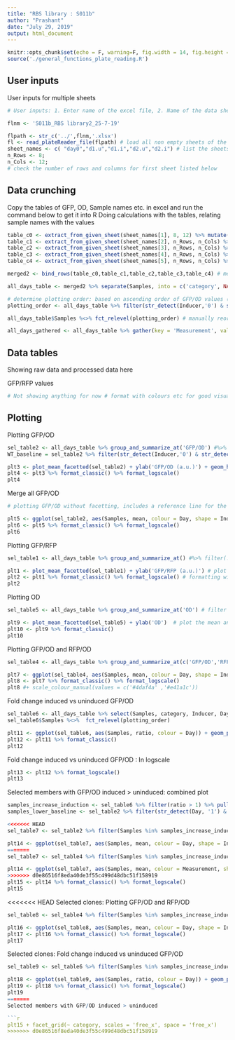 ```yaml
---
title: "RBS library : S011b"
author: "Prashant"
date: "July 29, 2019"
output: html_document
---
```


```r
knitr::opts_chunk$set(echo = F, warning=F, fig.width = 14, fig.height = 3.5)
source('./general_functions_plate_reading.R')
```

## User inputs


User inputs for multiple sheets

```r
# User inputs: 1. Enter name of the excel file, 2. Name of the data sheet(S) 3. number of rows and columns in plate reader data 4. Title for plots #comment (file name starts in the previous directory of this Rproject)

flnm <- 'S011b_RBS library2_25-7-19'

flpath <- str_c('../',flnm,'.xlsx')
fl <- read_plateReader_file(flpath) # load all non empty sheets of the excel file into fl - as a list 
sheet_names <- c( "day0","d1.u","d1.i","d2.u","d2.i") # list the sheets to be loaded
n_Rows <- 8; 
n_Cols <- 12; 
# check the number of rows and columns for first sheet listed below
```

## Data crunching

Copy the tables of GFP, OD, Sample names etc. in excel and run the command below to get it into R
Doing calculations with the tables, relating sample names with the values

```r
table_c0 <- extract_from_given_sheet(sheet_names[1], 8, 12) %>% mutate(Inducer = '0 uM') %>% mutate(Day = '0') # extracing from each sheet
table_c1 <- extract_from_given_sheet(sheet_names[2], n_Rows, n_Cols) %>% mutate(Inducer = '0 uM') %>% mutate(Day = '1')
table_c2 <- extract_from_given_sheet(sheet_names[3], n_Rows, n_Cols) %>% mutate(Inducer = '1 uM') %>% mutate(Day = '1')
table_c3 <- extract_from_given_sheet(sheet_names[4], n_Rows, n_Cols) %>% mutate(Inducer = '0 uM') %>% mutate(Day = '2')
table_c4 <- extract_from_given_sheet(sheet_names[5], n_Rows, n_Cols) %>% mutate(Inducer = '1 uM') %>% mutate(Day = '2')

merged2 <- bind_rows(table_c0,table_c1,table_c2,table_c3,table_c4) # merge all sheets into 1 table

all_days_table <- merged2 %>% separate(Samples, into = c('category', NA), sep = '\\.', remove = F) %>% mutate(category  = fct_lump(category, 2, other_level = 'Controls')) # create a category row for controls and the library clones 6 and 7

# determine plotting order: based on ascending order of GFP/OD values (for single replicate data)
plotting_order <- all_days_table %>% filter(str_detect(Inducer,'0') & str_detect(Day,'1')) %>% arrange(`GFP/OD`) %>%  mutate(Samples = fct_inorder(Samples)) %>% pull(Samples) %>% levels()

all_days_table$Samples %<>% fct_relevel(plotting_order) # manually reorder samples for plotting

all_days_gathered <- all_days_table %>% gather(key = 'Measurement', value = 'Reading', OD, GFP, RFP, 'GFP/RFP', 'GFP/OD', 'RFP/OD') # gather different measurements and ratios into 1 column

```

## Data tables

Showing raw data and processed data here 

GFP/RFP values
``` r
# Not showing anything for now # format with colours etc for good visualization
```


## Plotting


Plotting GFP/OD

```r
sel_table2 <- all_days_table %>% group_and_summarize_at('GFP/OD') #%>% filter(!str_detect(Samples, "MG|LB")) %>% filter(!str_detect(Inducer, "s")) # filter neccesary samples for plotting ; by default mean and variance of GFP/RFP column
WT_baseline = sel_table2 %>% filter(str_detect(Inducer,'0') & str_detect(Day,'1') & str_detect(Samples,'RV')) %>% pull(mean) # find the value for pRV01

plt3 <- plot_mean_facetted(sel_table2) + ylab('GFP/OD (a.u.)') + geom_hline(yintercept = WT_baseline, linetype = 2) # plot the mean, add y axis label and a baseline indication
plt4 <- plt3 %>% format_classic() %>% format_logscale()
plt4
```

Merge all GFP/OD

```r
# plotting GFP/OD without facetting, includes a reference line for the WT control

plt5 <- ggplot(sel_table2, aes(Samples, mean, colour = Day, shape = Inducer)) + geom_point(size = 2) + scale_shape_manual(values = c(1,19)) + ylab('GFP/OD (a.u.)') + ggtitle('RBS mutant library-2') + geom_hline(yintercept = WT_baseline, linetype = 2)
plt6 <- plt5 %>% format_classic() %>% format_logscale()
plt6
```

Plotting GFP/RFP 

```r
sel_table1 <- all_days_table %>% group_and_summarize_at() #%>% filter(!str_detect(Samples, "MG|LB")) %>% filter(!str_detect(Inducer, "s")) # filter neccesary samples for plotting ; by default mean and variance of GFP/RFP column

plt1 <- plot_mean_facetted(sel_table1) + ylab('GFP/RFP (a.u.)') # plot the mean and add y axis label
plt2 <- plt1 %>% format_classic() %>% format_logscale() # formatting with clean classic look and on a logscale
plt2

```

Plotting OD 

```r
sel_table5 <- all_days_table %>% group_and_summarize_at('OD') # filter neccesary samples for plotting ; by default mean and variance of GFP/RFP column

plt9 <- plot_mean_facetted(sel_table5) + ylab('OD')  # plot the mean and add y axis label 
plt10 <- plt9 %>% format_classic()
plt10
```

Plotting GFP/OD and RFP/OD

```r
sel_table4 <- all_days_table %>% group_and_summarize_at(c('GFP/OD','RFP/OD')) # filter neccesary samples for plotting ; by default mean and variance of GFP/RFP column

plt7 <- ggplot(sel_table4, aes(Samples, mean, colour = Day, shape = Inducer)) + geom_point(size = 2) + scale_shape_manual(values = c(1,19,2)) + facet_grid(Measurement ~ category, scales = 'free_x', space = 'free_x') + ylab('Fluorescence/OD (a.u.)') + ggtitle('RBS mutant library-2')
plt8 <- plt7 %>% format_classic() %>% format_logscale()
plt8 #+ scale_colour_manual(values = c('#4daf4a' ,'#e41a1c'))
```

Fold change induced vs uninduced GFP/OD

```r
sel_table6 <- all_days_table %>% select(Samples, category, Inducer, Day, `GFP/OD`) %>% filter(!str_detect(Day,'0')) %>% spread(Inducer, `GFP/OD`) %>% mutate(ratio = `1 uM`/`0 uM`) # spread GFP/OD for induced and uninduced and calculate ratio
sel_table6$Samples %<>%  fct_relevel(plotting_order)

plt11 <- ggplot(sel_table6, aes(Samples, ratio, colour = Day)) + geom_point(size = 2) + facet_grid(~ category, scales = 'free_x', space = 'free_x') + geom_hline(yintercept = 1, linetype = 2) + ylab('Induced/Uninduced ratio (GFP/OD)') + ggtitle('RBS mutant library-2')
plt12 <- plt11 %>% format_classic()
plt12
```

Fold change induced vs uninduced GFP/OD : In logscale

```r

plt13 <- plt12 %>% format_logscale()
plt13
```

Selected members with GFP/OD induced > uninduced: combined plot

```r
samples_increase_induction <- sel_table6 %>% filter(ratio > 1) %>% pull(Samples) # select the samples with induced GFP/OD > uninduced
samples_lower_baseline <- sel_table2 %>% filter(str_detect(Day, '1') & str_detect(Inducer, '0')) %>% filter(mean <= WT_baseline) %>% pull(Samples) # select the samples with induced GFP/OD > uninduced

<<<<<<< HEAD
sel_table7 <- sel_table2 %>% filter(Samples %in% samples_increase_induction & Samples %in% samples_lower_baseline) # select samples with lower baseline and increased GFP/OD upon induction on either day1 or 2

plt14 <- ggplot(sel_table7, aes(Samples, mean, colour = Day, shape = Inducer)) + geom_point(size = 2) + scale_shape_manual(values = c(1,19,2)) + ylab('GFP/OD (a.u.)') + ggtitle('RBS mutant library-2: Selected clones') + geom_hline(yintercept = WT_baseline, linetype = 2)
=======
sel_table7 <- sel_table4 %>% filter(Samples %in% samples_increase_induction & Samples %in% samples_lower_baseline) # select samples with lower baseline and increased GFP/OD upon induction on day1

plt14 <- ggplot(sel_table7, aes(Samples, mean, colour = Measurement, shape = Inducer)) + geom_point(size = 2) + scale_shape_manual(values = c(1,19,2)) + ylab('Fluorescence/OD (a.u.)') + ggtitle('RBS mutant library-2 (Day1): Selected clones') + geom_hline(yintercept = WT_baseline, linetype = 2)
>>>>>>> d0e86516f8eda40de3f55c499d48dbc51f158919
plt15 <- plt14 %>% format_classic() %>% format_logscale()
plt15
```

<<<<<<< HEAD
Selected clones: Plotting GFP/OD and RFP/OD

```r
sel_table8 <- sel_table4 %>% filter(Samples %in% samples_increase_induction & Samples %in% samples_lower_baseline) # select samples with lower baseline and increased GFP/OD upon induction on either day1 or 2

plt16 <- ggplot(sel_table8, aes(Samples, mean, colour = Day, shape = Inducer)) + geom_point(size = 2) + scale_shape_manual(values = c(1,19,2)) + facet_grid(Measurement ~ ., scales = 'free_x', space = 'free_x') + ylab('Fluorescence/OD (a.u.)') + ggtitle('RBS mutant library-2: Selected clones')
plt17 <- plt16 %>% format_classic() %>% format_logscale()
plt17
```

Selected clones: Fold change induced vs uninduced GFP/OD

```r
sel_table9 <- sel_table6 %>% filter(Samples %in% samples_increase_induction & Samples %in% samples_lower_baseline) # select samples with lower baseline and increased GFP/OD upon induction  on either day1 or 2

plt18 <- ggplot(sel_table9, aes(Samples, ratio, colour = Day)) + geom_point(size = 2)  + geom_hline(yintercept = 1, linetype = 2) + ylab('Induced/Uninduced ratio (GFP/OD)') + ggtitle('RBS mutant library-2')
plt19 <- plt18 %>% format_classic() %>% format_logscale()
plt19
=======
Selected members with GFP/OD induced > uninduced 

```r

plt15 + facet_grid(~ category, scales = 'free_x', space = 'free_x')
>>>>>>> d0e86516f8eda40de3f55c499d48dbc51f158919
```